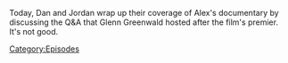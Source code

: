 {{Episode
    | title           = 2 Dan's 2 War
    | caption         = [https://knowledgefight.libsyn.com/709-2-dans-2-war Listen to this episode on Libsyn]
    | episodeNumber   = 709
    | length          = 01:48:05
    | airDate         = July 31, 2022
    | previousEpisode = [[708: The Cuck-Destroyer Destroys The Stage]]
    | nextEpisode     = [[710: Elizabeth Williamson Returns]]
}}

{{Stub}}

Today, Dan and Jordan wrap up their coverage of Alex's documentary by discussing the Q&A that Glenn Greenwald hosted after the film's premier.  It's not good.

[[Category:Episodes]]